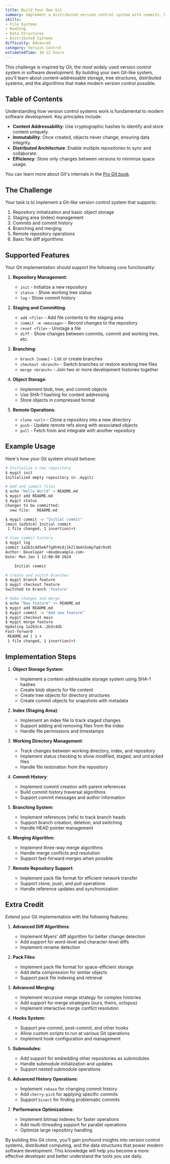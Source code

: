 ```yaml
---
title: Build Your Own Git
summary: Implement a distributed version control system with commits, branches, merging, and remote repositories. Learn about file systems, hashing, and distributed systems.
skills:
- File Systems
- Hashing
- Data Structures
- Distributed Systems
difficulty: Advanced
category: Version Control
estimatedTime: 10-12 hours
---
```


This challenge is inspired by Git, the most widely used version control system in software development. By building your own Git-like system, you'll learn about content-addressable storage, tree structures, distributed systems, and the algorithms that make modern version control possible.

## Table of Contents

Understanding how version control systems work is fundamental to modern software development. Key principles include:

- **Content Addressability**: Use cryptographic hashes to identify and store content uniquely.
- **Immutability**: Once created, objects never change, ensuring data integrity.
- **Distributed Architecture**: Enable multiple repositories to sync and collaborate.
- **Efficiency**: Store only changes between versions to minimize space usage.

You can learn more about Git's internals in the [Pro Git book](https://git-scm.com/book/en/v2/Git-Internals-Plumbing-and-Porcelain).

## The Challenge

Your task is to implement a Git-like version control system that supports:

1. Repository initialization and basic object storage
2. Staging area (index) management
3. Commits and commit history
4. Branching and merging
5. Remote repository operations
6. Basic file diff algorithms

## Supported Features

Your Git implementation should support the following core functionality:

1. **Repository Management**:
   - `init` - Initialize a new repository
   - `status` - Show working tree status
   - `log` - Show commit history

2. **Staging and Committing**:
   - `add <file>` - Add file contents to the staging area
   - `commit -m <message>` - Record changes to the repository
   - `reset <file>` - Unstage a file
   - `diff` - Show changes between commits, commit and working tree, etc.

3. **Branching**:
   - `branch [name]` - List or create branches
   - `checkout <branch>` - Switch branches or restore working tree files
   - `merge <branch>` - Join two or more development histories together

4. **Object Storage**:
   - Implement blob, tree, and commit objects
   - Use SHA-1 hashing for content addressing
   - Store objects in compressed format

5. **Remote Operations**:
   - `clone <url>` - Clone a repository into a new directory
   - `push` - Update remote refs along with associated objects
   - `pull` - Fetch from and integrate with another repository

## Example Usage

Here's how your Git system should behave:

```bash
# Initialize a new repository
$ mygit init
Initialized empty repository in .mygit/

# Add and commit files
$ echo "Hello World" > README.md
$ mygit add README.md
$ mygit status
Changes to be committed:
  new file:   README.md

$ mygit commit -m "Initial commit"
[main 1a2b3c4] Initial commit
 1 file changed, 1 insertion(+)

# View commit history
$ mygit log
commit 1a2b3c4d5e6f7g8h9i0j1k2l3m4n5o6p7q8r9s0t
Author: Developer <dev@example.com>
Date: Mon Jan 1 12:00:00 2024

    Initial commit

# Create and switch branches
$ mygit branch feature
$ mygit checkout feature
Switched to branch 'feature'

# Make changes and merge
$ echo "New feature" >> README.md
$ mygit add README.md
$ mygit commit -m "Add new feature"
$ mygit checkout main
$ mygit merge feature
Updating 1a2b3c4..2b3c4d5
Fast-forward
 README.md | 1 +
 1 file changed, 1 insertion(+)
```

## Implementation Steps

1. **Object Storage System**:
   - Implement a content-addressable storage system using SHA-1 hashes
   - Create blob objects for file content
   - Create tree objects for directory structures
   - Create commit objects for snapshots with metadata

2. **Index (Staging Area)**:
   - Implement an index file to track staged changes
   - Support adding and removing files from the index
   - Handle file permissions and timestamps

3. **Working Directory Management**:
   - Track changes between working directory, index, and repository
   - Implement status checking to show modified, staged, and untracked files
   - Handle file restoration from the repository

4. **Commit History**:
   - Implement commit creation with parent references
   - Build commit history traversal algorithms
   - Support commit messages and author information

5. **Branching System**:
   - Implement references (refs) to track branch heads
   - Support branch creation, deletion, and switching
   - Handle HEAD pointer management

6. **Merging Algorithm**:
   - Implement three-way merge algorithms
   - Handle merge conflicts and resolution
   - Support fast-forward merges when possible

7. **Remote Repository Support**:
   - Implement pack file format for efficient network transfer
   - Support clone, push, and pull operations
   - Handle reference updates and synchronization

## Extra Credit

Extend your Git implementation with the following features:

1. **Advanced Diff Algorithms**:
   - Implement Myers' diff algorithm for better change detection
   - Add support for word-level and character-level diffs
   - Implement rename detection

2. **Pack Files**:
   - Implement pack file format for space-efficient storage
   - Add delta compression for similar objects
   - Support pack file indexing and retrieval

3. **Advanced Merging**:
   - Implement recursive merge strategy for complex histories
   - Add support for merge strategies (ours, theirs, octopus)
   - Implement interactive merge conflict resolution

4. **Hooks System**:
   - Support pre-commit, post-commit, and other hooks
   - Allow custom scripts to run at various Git operations
   - Implement hook configuration and management

5. **Submodules**:
   - Add support for embedding other repositories as submodules
   - Handle submodule initialization and updates
   - Support nested submodule operations

6. **Advanced History Operations**:
   - Implement `rebase` for changing commit history
   - Add `cherry-pick` for applying specific commits
   - Support `bisect` for finding problematic commits

7. **Performance Optimizations**:
   - Implement bitmap indexes for faster operations
   - Add multi-threading support for parallel operations
   - Optimize large repository handling

By building this Git clone, you'll gain profound insights into version control systems, distributed computing, and the data structures that power modern software development. This knowledge will help you become a more effective developer and better understand the tools you use daily.
